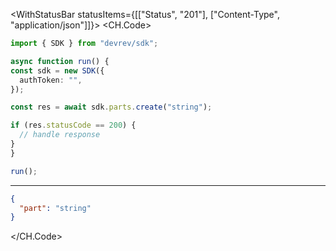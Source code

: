 

<WithStatusBar statusItems={[["Status", "201"], ["Content-Type", "application/json"]]}>
  <CH.Code>
  ```typescript Create.ts
  import { SDK } from "devrev/sdk";

async function run() {
  const sdk = new SDK({
    authToken: "",
  });

  const res = await sdk.parts.create("string");

  if (res.statusCode == 200) {
    // handle response
  }
}

run();
  ```
  ---

  ```json Example Response
  {
    "part": "string"
  }
  ```
  </CH.Code>
</WithStatusBar>
